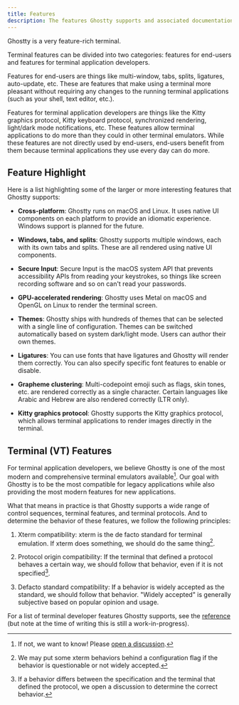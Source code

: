 ```yaml
---
title: Features
description: The features Ghostty supports and associated documentation.
---
```


Ghostty is a very feature-rich terminal.

Terminal features can be divided into two categories: features for
end-users and features for terminal application developers.

Features for end-users are things like multi-window, tabs, splits, ligatures,
auto-update, etc. These are features that make using a terminal
more pleasant without requiring any changes to the running terminal
applications (such as your shell, text editor, etc.).

Features for terminal application developers are things like the
Kitty graphics protocol, Kitty keyboard protocol, synchronized
rendering, light/dark mode notifications, etc. These features allow
terminal applications to do more than they could in other terminal
emulators. While these features are not directly used by end-users,
end-users benefit from them because terminal applications they use
every day can do more.

## Feature Highlight

Here is a list highlighting some of the larger or more interesting
features that Ghostty supports:

- **Cross-platform**: Ghostty runs on macOS and Linux. It uses native
  UI components on each platform to provide an idiomatic experience.
  Windows support is planned for the future.

- **Windows, tabs, and splits**: Ghostty supports multiple windows,
  each with its own tabs and splits. These are all rendered using
  native UI components.

- **Secure Input**: Secure Input is the macOS system API 
that prevents accessibility APIs from reading your keystrokes, 
so things like screen recording software and so on can't read your passwords.

- **GPU-accelerated rendering**: Ghostty uses Metal on macOS and
  OpenGL on Linux to render the terminal screen.

- **Themes**: Ghostty ships with hundreds of themes that can be
  selected with a single line of configuration. Themes can be
  switched automatically based on system dark/light mode. Users
  can author their own themes.

- **Ligatures**: You can use fonts that have ligatures and Ghostty
  will render them correctly. You can also specify specific font
  features to enable or disable.

- **Grapheme clustering**: Multi-codepoint emoji such as flags,
  skin tones, etc. are rendered correctly as a single character.
  Certain languages like Arabic and Hebrew are also rendered
  correctly (LTR only).

- **Kitty graphics protocol**: Ghostty supports the Kitty graphics
  protocol, which allows terminal applications to render images
  directly in the terminal.

## Terminal (VT) Features

For terminal application developers, we believe Ghostty is one of
the most modern and comprehensive terminal emulators available[^1].
Our goal with Ghostty is to be the most compatible for legacy
applications while also providing the most modern features for
new applications.

What that means in practice is that Ghostty supports a wide range
of control sequences, terminal features, and terminal protocols.
And to determine the behavior of these features, we follow
the following principles:

  1. Xterm compatibility: xterm is the de facto standard for
     terminal emulation. If xterm does something, we should do
     the same thing[^2].

  2. Protocol origin compatibility: If the terminal that defined
     a protocol behaves a certain way, we should follow that behavior,
     even if it is not specified[^3].

  3. Defacto standard compatibility: If a behavior is widely
     accepted as the standard, we should follow that behavior.
     "Widely accepted" is generally subjective based on popular
     opinion and usage.


For a list of terminal developer features Ghostty supports, see the
[reference](/docs/vt/reference)
(but note at the time of writing this is still a work-in-progress).

[^1]: If not, we want to know! Please
[open a discussion](https://github.com/ghostty-org/ghostty/discussions).
[^2]: We may put some xterm behaviors behind a configuration flag if
the behavior is questionable or not widely accepted.
[^3]: If a behavior differs between the specification and the terminal that defined the protocol, we open a discussion to determine the correct behavior.
